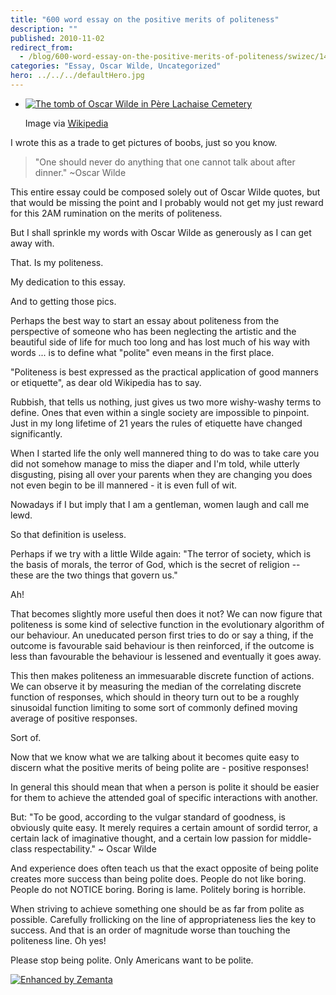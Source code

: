 ```yaml
---
title: "600 word essay on the positive merits of politeness"
description: ""
published: 2010-11-02
redirect_from:
  - /blog/600-word-essay-on-the-positive-merits-of-politeness/swizec/1485
categories: "Essay, Oscar Wilde, Uncategorized"
hero: ../../../defaultHero.jpg
---
```


- [![The tomb of Oscar Wilde in Père Lachaise Cemetery](https://swizec.com/wp-content/uploads/2010/11/300px-Pary%C5%BC_p%C3%A8re-lachaise_wilde.jpg "The tomb of Oscar Wilde in Père Lachaise Cemetery")](http://commons.wikipedia.org/wiki/File:Pary%C5%BC_p%C3%A8re-lachaise_wilde.JPG)

  Image via [Wikipedia](http://commons.wikipedia.org/wiki/File:Pary%C5%BC_p%C3%A8re-lachaise_wilde.JPG)

I wrote this as a trade to get pictures of boobs, just so you know.

> "One should never do anything that one cannot talk about after dinner." ~Oscar Wilde

This entire essay could be composed solely out of Oscar Wilde quotes, but that would be missing the point and I probably would not get my just reward for this 2AM rumination on the merits of politeness.

But I shall sprinkle my words with Oscar Wilde as generously as I can get away with.

That. Is my politeness.

My dedication to this essay.

And to getting those pics.

Perhaps the best way to start an essay about politeness from the perspective of someone who has been neglecting the artistic and the beautiful side of life for much too long and has lost much of his way with words ... is to define what "polite" even means in the first place.

"Politeness is best expressed as the practical application of good manners or etiquette", as dear old Wikipedia has to say.

Rubbish, that tells us nothing, just gives us two more wishy-washy terms to define. Ones that even within a single society are impossible to pinpoint. Just in my long lifetime of 21 years the rules of etiquette have changed significantly.

When I started life the only well mannered thing to do was to take care you did not somehow manage to miss the diaper and I'm told, while utterly disgusting, pising all over your parents when they are changing you does not even begin to be ill mannered - it is even full of wit.

Nowadays if I but imply that I am a gentleman, women laugh and call me lewd.

So that definition is useless.

Perhaps if we try with a little Wilde again: "The terror of society, which is the basis of morals, the terror of God, which is the secret of religion -- these are the two things that govern us."

Ah!

That becomes slightly more useful then does it not? We can now figure that politeness is some kind of selective function in the evolutionary algorithm of our behaviour. An uneducated person first tries to do or say a thing, if the outcome is favourable said behaviour is then reinforced, if the outcome is less than favourable the behaviour is lessened and eventually it goes away.

This then makes politeness an immesuarable discrete function of actions. We can observe it by measuring the median of the correlating discrete function of responses, which should in theory turn out to be a roughly sinusoidal function limiting to some sort of commonly defined moving average of positive responses.

Sort of.

Now that we know what we are talking about it becomes quite easy to discern what the positive merits of being polite are - positive responses!

In general this should mean that when a person is polite it should be easier for them to achieve the attended goal of specific interactions with another.

But: "To be good, according to the vulgar standard of goodness, is obviously quite easy. It merely requires a certain amount of sordid terror, a certain lack of imaginative thought, and a certain low passion for middle-class respectability." ~ Oscar Wilde

And experience does often teach us that the exact opposite of being polite creates more success than being polite does. People do not like boring. People do not NOTICE boring. Boring is lame. Politely boring is horrible.

When striving to achieve something one should be as far from polite as possible. Carefully frollicking on the line of appropriateness lies the key to success. And that is an order of magnitude worse than touching the politeness line. Oh yes!

Please stop being polite. Only Americans want to be polite.

[![Enhanced by Zemanta](https://img.zemanta.com/zemified_e.png?x-id=67604c46-7e93-417b-89d6-0d0cc9db4cea)](http://www.zemanta.com/ "Enhanced by Zemanta")
